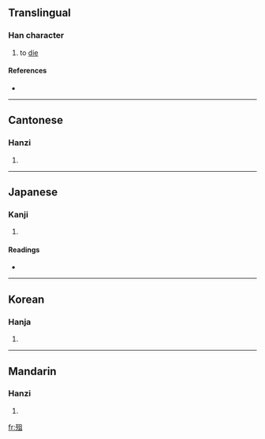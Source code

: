 ==Translingual==

===Han character===
{{Han char|rn=78|rad=歹|as=05|sn=9|four=1721<sub>0</sub>|canj=一弓月一 (MNBM)}}

# to [[die]]

====References====
* {{Han ref|kx=0579.340|dkj=16408|dj=0971.370|hdz=21383.160|uh=6B82|ud=27522|bh=CF65|bd=53093}}

----

==Cantonese==

===Hanzi===
{{yue-hanzi|jyut=|y=chou4}}

# {{defn|Cantonese}}

----

==Japanese==

===Kanji===
{{ja-kanji|grade=|rs=歹05}}

# {{defn|Japanese}}

====Readings====
* {{ja-readings|on=[[そ]] (so), [[ぞ]] (zo)|kun=[[しぬ]] (shinu)}}

----

==Korean==

===Hanja===
{{ko-hanja|hangeul=조|eumhun=|rv=jo|mr=cho|y=co}}

# {{defn|Korean}}

----

==Mandarin==

===Hanzi===
{{cmn-hanzi|pin=[[bì]] ([[bi4]]), [[cú]] ([[cu2]])|wg=pi<sup>4</sup>, ts'u<sup>2</sup>}}

# {{defn|Mandarin}}

[[fr:殂]]